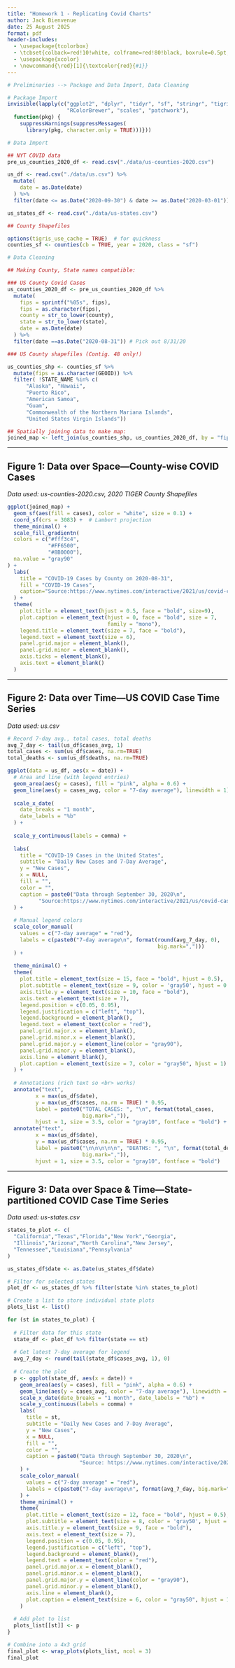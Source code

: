 ```yaml
---
title: "Homework 1 - Replicating Covid Charts"
author: Jack Bienvenue
date: 25 August 2025
format: pdf
header-includes:
  - \usepackage{tcolorbox}
  - \tcbset{colback=red!10!white, colframe=red!80!black, boxrule=0.5pt, arc=3pt, left=6pt, right=6pt, top=6pt, bottom=6pt}
  - \usepackage{xcolor}
  - \newcommand{\red}[1]{\textcolor{red}{#1}}
---
```


``` r
# Preliminaries --> Package and Data Import, Data Cleaning

# Package Import
invisible(lapply(c("ggplot2", "dplyr", "tidyr", "sf", "stringr", "tigris", 
                   "RColorBrewer", "scales", "patchwork"),
  function(pkg) {
    suppressWarnings(suppressMessages(
      library(pkg, character.only = TRUE)))}))

# Data Import

## NYT COVID data
pre_us_counties_2020_df <- read.csv("./data/us-counties-2020.csv")

us_df <- read.csv("./data/us.csv") %>%
  mutate(
    date = as.Date(date)
  ) %>%
  filter(date <= as.Date("2020-09-30") & date >= as.Date("2020-03-01"))

us_states_df <- read.csv("./data/us-states.csv")

## County Shapefiles

options(tigris_use_cache = TRUE)  # for quickness
counties_sf <- counties(cb = TRUE, year = 2020, class = "sf")

# Data Cleaning

## Making County, State names compatible:

### US County Covid Cases
us_counties_2020_df <- pre_us_counties_2020_df %>%
  mutate(
    fips = sprintf("%05s", fips),
    fips = as.character(fips),
    county = str_to_lower(county),
    state = str_to_lower(state),
    date = as.Date(date)
  ) %>%
  filter(date ==as.Date("2020-08-31")) # Pick out 8/31/20

### US County shapefiles (Contig. 48 only!)

us_counties_shp <- counties_sf %>%
  mutate(fips = as.character(GEOID)) %>%
  filter( !STATE_NAME %in% c(
      "Alaska", "Hawaii", 
      "Puerto Rico", 
      "American Samoa", 
      "Guam", 
      "Commonwealth of the Northern Mariana Islands", 
      "United States Virgin Islands"))

## Spatially joining data to make map:
joined_map <- left_join(us_counties_shp, us_counties_2020_df, by = "fips")
```

---

## Figure 1: Data over Space---County-wise COVID Cases

```{=tex}
\raggedright
```

*Data used: us-counties-2020.csv, 2020 TIGER County Shapefiles*

```r
ggplot(joined_map) +
  geom_sf(aes(fill = cases), color = "white", size = 0.1) +
  coord_sf(crs = 3083) +  # Lambert projection
  theme_minimal() +
  scale_fill_gradientn(
  colors = c("#fff3c4", 
             "#FF6500",  
             "#8B0000"), 
  na.value = "gray90"
) +
  labs(
    title = "COVID-19 Cases by County on 2020-08-31",
    fill = "COVID-19 Cases",
    caption="Source:https://www.nytimes.com/interactive/2021/us/covid-cases.html"
  ) +
  theme(
    plot.title = element_text(hjust = 0.5, face = "bold", size=9),
    plot.caption = element_text(hjust = 0, face = "bold", size = 7, 
                                family = "mono"),  
    legend.title = element_text(size = 7, face = "bold"),
    legend.text = element_text(size = 6),       
    panel.grid.major = element_blank(),
    panel.grid.minor = element_blank(),
    axis.ticks = element_blank(),
    axis.text = element_blank()
  )
```

```{=tex}
\centering{\red{Question: What patterns do you notice in this map?}}

\begin{tcolorbox}
It appears that urban areas have far greater case counts than rural counterparts, particularly in the American South. For instance, LA County,  Miami-Dade county, Maricopa (Phoeniz, AZ) County, Clark (Las Vegas, NV) County, and Harris (Houston, TX) County, appear to be hotspots.

I also notice the presence of spatial clustering of both high-- and low-count counties. Often, suburbs form gradients from low to high case count areas between high-- and low-clusters.
\end{tcolorbox}
```

---

## Figure 2: Data over Time---US COVID Case Time Series

```{=tex}
\raggedright
```

*Data used: us.csv*

```r

# Record 7-day avg., total cases, total deaths
avg_7_day <- tail(us_df$cases_avg, 1)
total_cases <- sum(us_df$cases, na.rm=TRUE)
total_deaths <- sum(us_df$deaths, na.rm=TRUE)

ggplot(data = us_df, aes(x = date)) +
  # Area and line (with legend entries)
  geom_area(aes(y = cases), fill = "pink", alpha = 0.6) +
  geom_line(aes(y = cases_avg, color = "7-day average"), linewidth = 1) +
  
  scale_x_date(
    date_breaks = "1 month", 
    date_labels = "%b" 
  ) +
  
  scale_y_continuous(labels = comma) +
  
  labs(
    title = "COVID-19 Cases in the United States",
    subtitle = "Daily New Cases and 7-Day Average",
    y = "New Cases",
    x = NULL,
    fill = "",  
    color = "", 
    caption = paste0("Data through September 30, 2020\n", 
          "Source:https://www.nytimes.com/interactive/2021/us/covid-cases.html")
  ) +
  
  # Manual legend colors
  scale_color_manual(
    values = c("7-day average" = "red"),
    labels = c(paste0("7-day average\n", format(round(avg_7_day, 0), 
                                                big.mark=",")))
  ) +
  
  theme_minimal() +
  theme(
    plot.title = element_text(size = 15, face = "bold", hjust = 0.5),
    plot.subtitle = element_text(size = 9, color = 'gray50', hjust = 0.5),
    axis.title.y = element_text(size = 10, face = "bold"),
    axis.text = element_text(size = 7),
    legend.position = c(0.05, 0.95),
    legend.justification = c("left", "top"),
    legend.background = element_blank(),
    legend.text = element_text(color = "red"),
    panel.grid.major.x = element_blank(),
    panel.grid.minor.x = element_blank(),
    panel.grid.major.y = element_line(color = "gray90"),
    panel.grid.minor.y = element_blank(),
    axis.line = element_blank(),
    plot.caption = element_text(size = 7, color = "gray50", hjust = 1)
  ) +
  
  # Annotations (rich text so <br> works)
  annotate("text",
         x = max(us_df$date),
         y = max(us_df$cases, na.rm = TRUE) * 0.95,
         label = paste0("TOTAL CASES: ", "\n", format(total_cases, 
                        big.mark=",")),
         hjust = 1, size = 3.5, color = "gray10", fontface = "bold") +
  annotate("text",
         x = max(us_df$date),
         y = max(us_df$cases, na.rm = TRUE) * 0.95,
         label = paste0("\n\n\n\n\n", "DEATHS: ", "\n", format(total_deaths, 
                        big.mark=",")),
         hjust = 1, size = 3.5, color = "gray10", fontface = "bold") 

```

```{=tex}
\centering{\red{Question: Looking at this time series, what future behavior would you expect?}}

\begin{tcolorbox}
Extrapolating qualitatively, it is difficult to say. One hypothesis is that a third, higher peak will emerge before leveling off like the two previous peak-decline cycles. We may expect this to happen with the onset winter. Alternatively, it is possible in the near future that the leveling off will continue, or that only modest increases in cases occur. Because of the nature of disease, we should expect smooth changes in case counts, no matter which direction the case counts move. 
\end{tcolorbox}
```

---

## Figure 3: Data over Space & Time---State-partitioned COVID Case Time Series

```{=tex}
\raggedright
```

*Data used: us-states.csv*

```r
states_to_plot <- c(
  "California","Texas","Florida","New York","Georgia",
  "Illinois","Arizona","North Carolina","New Jersey",
  "Tennessee","Louisiana","Pennsylvania"
)

us_states_df$date <- as.Date(us_states_df$date)

# Filter for selected states
plot_df <- us_states_df %>% filter(state %in% states_to_plot)

# Create a list to store individual state plots
plots_list <- list()

for (st in states_to_plot) {
  
  # Filter data for this state
  state_df <- plot_df %>% filter(state == st)
  
  # Get latest 7-day average for legend
  avg_7_day <- round(tail(state_df$cases_avg, 1), 0)
  
  # Create the plot
  p <- ggplot(state_df, aes(x = date)) +
    geom_area(aes(y = cases), fill = "pink", alpha = 0.6) +
    geom_line(aes(y = cases_avg, color = "7-day average"), linewidth = 1) +
    scale_x_date(date_breaks = "1 month", date_labels = "%b") +
    scale_y_continuous(labels = comma) +
    labs(
      title = st,
      subtitle = "Daily New Cases and 7-Day Average",
      y = "New Cases",
      x = NULL,
      fill = "",
      color = "",
      caption = paste0("Data through September 30, 2020\n",
                       "Source: https://www.nytimes.com/interactive/2021/us/covid-cases.html")
    ) +
    scale_color_manual(
      values = c("7-day average" = "red"),
      labels = c(paste0("7-day average\n", format(avg_7_day, big.mark=",")))
    ) +
    theme_minimal() +
    theme(
      plot.title = element_text(size = 12, face = "bold", hjust = 0.5),
      plot.subtitle = element_text(size = 8, color = 'gray50', hjust = 0.5),
      axis.title.y = element_text(size = 9, face = "bold"),
      axis.text = element_text(size = 7),
      legend.position = c(0.05, 0.95),
      legend.justification = c("left", "top"),
      legend.background = element_blank(),
      legend.text = element_text(color = "red"),
      panel.grid.major.x = element_blank(),
      panel.grid.minor.x = element_blank(),
      panel.grid.major.y = element_line(color = "gray90"),
      panel.grid.minor.y = element_blank(),
      axis.line = element_blank(),
      plot.caption = element_text(size = 6, color = "gray50", hjust = 1)
    )
  
  # Add plot to list
  plots_list[[st]] <- p
}

# Combine into a 4x3 grid
final_plot <- wrap_plots(plots_list, ncol = 3)
final_plot
```

```{=tex}
\centering{\red{Question: Do all states follow the same pattern, or do some rise and fall earlier than others?}}

\begin{tcolorbox}
It does not appear that all states follow the same pattern. However, neighboring states appear to have more similarity in their patterns. This homogeneity could have a number of causes; regardless of cause, it is important that states observe their own data, as well as their neighbors' data in order to construct policy effectively for mitigating the spread of disease.
\end{tcolorbox}
```
